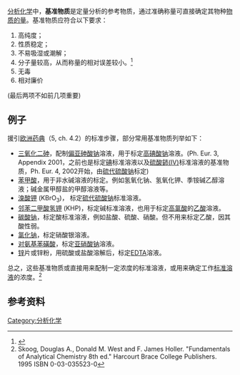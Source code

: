 [[分析化学|分析化学]]中，'''基准物质'''是定量分析的参考物质，通过准确称量可直接确定其物种[[物质的量|物质的量]]。基准物质应符合以下要求：

# 高纯度；
# 性质稳定；
# 不易吸湿或潮解；
# 分子量较高，从而称量的相对误差较小。<ref>{{Cite web |url=http://pharmawiki.in/primary-standards-criteria-properties-examples/ |title=存档副本 |accessdate=2017-02-16 |archive-date=2019-10-03 |archive-url=https://web.archive.org/web/20191003010222/https://pharmawiki.in/primary-standards-criteria-properties-examples/ |dead-url=no }}</ref>
# 无毒
# 相对廉价

(最后两项不如前几项重要)

==例子==
援引[[欧洲药典|欧洲药典]]（5, ch. 4.2）的标准步骤，部分常用基准物质列举如下：

*[[三氧化二砷|三氧化二砷]]，配制[[偏亚砷酸钠|偏亚砷酸钠]]溶液，用于标定[[高碘酸钠|高碘酸钠]]溶液。(Ph. Eur. 3, Appendix 2001，之前也是标定[[碘|碘]]标准溶液以及[[硫酸鈰(IV)|硫酸鈰(IV)]]标准溶液的基准物质，Ph. Eur. 4, 2002开始，由[[硫代硫酸钠|硫代硫酸钠]]标定)
*[[苯甲酸|苯甲酸]]，用于非水碱溶液的标定。例如氢氧化钠、氢氧化钾、季铵碱乙醇溶液；碱金属甲醇盐的甲醇溶液等。
*[[溴酸钾|溴酸钾]] (KBrO<sub>3</sub>)， 标定[[硫代硫酸钠|硫代硫酸钠]]标准溶液。
*[[邻苯二甲酸氢钾|邻苯二甲酸氢钾]] (KHP)，标定碱标准溶液，也用于标定[[高氯酸|高氯酸]]的[[乙酸|乙酸]]溶液。
*[[碳酸钠|碳酸钠]]，标定酸标准溶液，例如盐酸、硫酸、硝酸。但不用来标定乙酸，因其酸性弱。
*[[氯化钠|氯化钠]]，标定硝酸银溶液。
*[[对氨基苯磺酸|对氨基苯磺酸]]，标定[[亚硝酸钠|亚硝酸钠]]溶液。
*[[锌|锌]]片或锌粉，用硫酸或盐酸溶解后，标定[[乙二胺四乙酸|EDTA]]溶液。

总之，这些基准物质或直接用来配制一定浓度的标准溶液，或用来确定工作[[标准溶液|标准溶液]]的浓度。<ref name="Skoog">Skoog, Douglas A., Donald M. West and F. James Holler. "Fundamentals of Analytical Chemistry 8th ed." Harcourt Brace College Publishers. 1995 ISBN 0-03-035523-0</ref>
==参考资料==
{{Reflist}}
[[Category:分析化学|Category:分析化学]]
